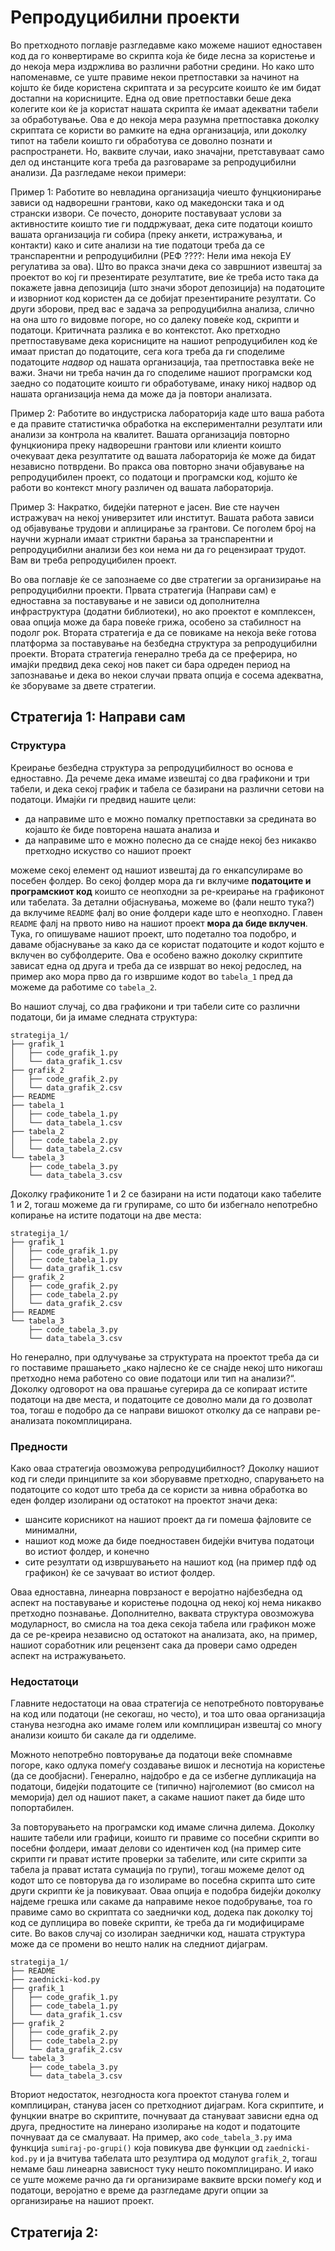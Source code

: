 # Репродуцибилни проекти

Во претходното поглавје разгледавме како можеме нашиот едноставен код да го конвертираме во скрипта која ќе биде лесна за користење и до некоја мера издржлива во различни работни средини. Но како што напоменавме, се уште правиме некои претпоставки за начинот на којшто ќе биде користена скриптата и за ресурсите коишто ќе им бидат достапни на корисниците. Една од овие претпоставки беше дека колегите кои ќе ја користат нашата скрипта ќе имаат адекватни табели за обработување. Ова е до некоја мера разумна претпоставка доколку скриптата се користи во рамките на една организација, или доколку типот на табели коишто ги обработува се доволно познати и распространети. Но, ваквите случаи, иако значајни, претставуваат само дел од инстанците кога треба да разговараме за репродуцибилни анализи. Да разгледаме некои примери:

Пример 1: Работите во невладина организација чиешто фунцкионирање зависи од надворешни грантови, како од македонски така и од странски извори. Се почесто, донорите поставуваат услови за активностите коишто тие ги поддржуваат, дека сите податоци коишто вашата организација ги собира (преку анкети, истражувања, и контакти) како и сите анализи на тие податоци треба да се транспарентни и репродуцибилни (РЕФ ????: Нели има некоја ЕУ регулатива за ова). Што во пракса значи дека со завршниот извештај за проектот во кој ги презентирате резултатите, вие ќе треба исто така да покажете јавна депозиција (што значи зборот депозиција) на податоците и изворниот код користен да се добијат презентираните резултати. Со други зборови, пред вас е задача за репродуцибилна анализа, слично на она што го видовме погоре, но со далеку повеќе код, скрипти и податоци. Критичната разлика е во контекстот. Ако претходно претпоставуваме дека корисниците на нашиот репродуцибилен код ќе имаат пристап до податоците, сега кога треба да ги споделиме податоците _надвор_ од нашата организација, таа претпоставка веќе не важи. Значи ни треба начин да го споделиме нашиот програмски код заедно со податоците коишто ги обработуваме, инаку никој надвор од нашата организација нема да може да ја повтори анализата.

Пример 2: Работите во индустриска лабораторија каде што ваша работа е да правите статистичка обработка на експериментални резултати или анализи за контрола на квалитет. Вашата организација повторно фунцкионира преку надворешни грантови или клиенти коишто очекуваат дека резултатите од вашата лабораторија ќе може да бидат независно потврдени. Во пракса ова повторно значи објавување на репродуцибилен проект, со податоци и програмски код, којшто ќе работи во контекст многу различен од вашата лабораторија.

Пример 3: Накратко, бидејќи патернот е јасен. Вие сте научен истражувач на некој универзитет или институт. Вашата работа зависи од објавување трудови и аплицирање за грантови. Се поголем број на научни журнали имаат стриктни барања за транспарентни и репродуцибилни анализи без кои нема ни да го рецензираат трудот. Вам ви треба репродуцибилен проект.

Во ова поглавје ќе се запознаеме со две стратегии за организирање на репродуцибилни проекти. Првата стратегија (Направи сам) е едноставна за поставување и не зависи од дополнителна инфраструктура (додатни библиотеки), но ако проектот е комплексен, оваа опција може да бара повеќе грижа, особено за стабилност на подолг рок. Втората стратегија е да се повикаме на некоја веќе готова платформа за поставување на безбедна структура за репродуцибилни проекти. Втората стратегија генерално треба да се преферира, но имајќи предвид дека секој нов пакет си бара одреден период на запознавање и дека во некои случаи првата опција е сосема адекватна, ќе зборуваме за двете стратегии. 

## Стратегија 1: Направи сам

### Структура

Креирање безбедна структура за репродуцибилност во основа е едноставно. Да речеме дека имаме извештај со два графикони и три табели, и дека секој график и табела се базирани на различни сетови на податоци. Имајќи ги предвид нашите цели:

- да направиме што е можно помалку претпоставки за средината во којашто ќе биде повторена нашата анализа и  
- да направиме што е можно полесно да се снајде некој без никакво претходно искуство со нашиот проект

можеме секој елемент од нашиот извештај да го енкапсулираме во посебен фолдер. Во секој фолдер мора да ги вклучиме **податоците и програмскиот код** коишто се неопходни за ре-креирање на графиконот или табелата. За детални објаснувања, можеме во (фали нешто тука?) да вклучиме `README` фалј во оние фолдери каде што е неопходно. Главен `README` фалј на првото ниво на нашиот проект **мора да биде вклучен**. Тука, го опишуваме нашиот проект, што подетално тоа подобро, и даваме објаснување за како да се користат податоците и кодот којшто е вклучен во субфолдерите. Ова е особено важно доколку скриптите зависат една од друга и треба да се извршат во некој редослед, на пример ако мора прво да го извршиме кодот во `tabela_1` пред да можеме да работиме со `tabela_2`.

Во нашиот случај, со два графикони и три табели сите со различни податоци, би ја имаме следната структура:

```
strategija_1/
├── grafik_1
│   ├── code_grafik_1.py
│   └── data_grafik_1.csv
├── grafik_2
│   ├── code_grafik_2.py
│   └── data_grafik_2.csv
├── README
├── tabela_1
│   ├── code_tabela_1.py
│   └── data_tabela_1.csv
├── tabela_2
│   ├── code_tabela_2.py
│   └── data_tabela_2.csv
└── tabela_3
    ├── code_tabela_3.py
    └── data_tabela_3.csv
```

Доколку графиконите 1 и 2 се базирани на исти податоци како табелите 1 и 2, тогаш можеме да ги групираме, со што би избегнало непотребно копирање на истите податоци на две места:

```
strategija_1/
├── grafik_1
│   ├── code_grafik_1.py
│   ├── code_tabela_1.py
│   └── data_grafik_1.csv
├── grafik_2
│   ├── code_grafik_2.py
│   ├── code_tabela_2.py
│   └── data_grafik_2.csv
├── README
└── tabela_3
    ├── code_tabela_3.py
    └── data_tabela_3.csv
```

Но генерално, при одлучување за структурата на проектот треба да си го поставиме прашањето „како најлесно ќе се снајде некој што никогаш претходно нема работено со овие податоци или тип на анализи?“. Доколку одговорот на ова прашање сугерира да се копираат истите податоци на две места, и податоците се доволно мали да го дозволат тоа, тогаш е подобро да се направи вишокот отколку да се направи ре-анализата покомплицирана.

### Предности

Како оваа стратегија овозможува репродуцибилност? Доколку нашиот код ги следи принципите за кои зборувавме претходно, спарувањето на податоците со кодот што треба да се користи за нивна обработка во еден фолдер изолирани од остатокот на проектот значи дека:

- шансите корисникот на нашиот проект да ги помеша фајловите се минимални,  
- нашиот код може да биде поедноставен бидејќи вчитува податоци во истиот фолдер, и конечно
- сите резултати од извршувањето на нашиот код (на пример пдф од графикон) ќе се зачуваат во истиот фолдер. 

Оваа едноставна, линеарна поврзаност е веројатно најбезбедна од аспект на поставување и користење подоцна од некој кој нема никакво претходно познавање. Дополнително, ваквата структура овозможува модуларност, во смисла на тоа дека секоја табела или графикон може да се ре-креира независно од остатокот на анализата, ако, на пример, нашиот соработник или рецензент сака да провери само одреден аспект на истражувањето.  

### Недостатоци

Главните недостатоци на оваа стратегија се непотребното повторување на код или податоци (не секогаш, но често), и тоа што оваа организација станува незгодна ако имаме голем или комплициран извештај со многу анализи коишто би сакале да ги одделиме. 

Можното непотребно повторување да податоци веќе спомнавме погоре, како одлука помеѓу создавање вишок и леснотија на користење (да се дообјасни). Генерално, најдобро е да се избегне дупликација на податоци, бидејќи податоците се (типично) најголемиот (во смисол на меморија) дел од нашиот пакет, а сакаме нашиот пакет да биде што попортабилен.

За повторувањето на програмски код имаме слична дилема. Доколку нашите табели или графици, коишто ги правиме со посебни скрипти во посебни фолдери, имаат делови со идентичен код (на пример сите скрипти ги прават истите проверки за табелите, или сите скрипти за табела ја прават истата сумација по групи), тогаш можеме делот од кодот што се повторува да го изолираме во посебна скрипта што сите други скрипти ќе ја повикуваат. Оваа опција е подобра бидејќи доколку најдеме грешка или сакаме да направиме некое подобрување, тоа го правиме само во скриптата со заеднички код, додека пак доколку тој код се дуплицира во повеќе скрипти, ќе треба да ги модифицираме сите. Во ваков случај со изолиран заеднички код, нашата структура може да се промени во нешто налик на следниот дијаграм.

```
strategija_1/
├── README
├── zaednicki-kod.py
├── grafik_1
│   ├── code_grafik_1.py
│   ├── code_tabela_1.py
│   └── data_grafik_1.csv
├── grafik_2
│   ├── code_grafik_2.py
│   ├── code_tabela_2.py
│   └── data_grafik_2.csv
└── tabela_3
    ├── code_tabela_3.py
    └── data_tabela_3.csv
```

Вториот недостаток, незгодноста кога проектот станува голем и комплициран, станува јасен со претходниот дијаграм. Кога скриптите, и фунцкии внатре во скриптите, почнуваат да стануваат зависни една од друга, предностите на линерано изолирање на кодот и податоците почнуваат да се смалуваат. На пример, ако `code_tabela_3.py` има функција `sumiraj-po-grupi()` која повикува две функции од `zaednicki-kod.py` и ја вчитува табелата што резултира од модулот `grafik_2`, тогаш немаме баш линеарна зависност туку нешто покомплицирано. И иако се уште можеме рачно да ги организираме ваквите врски помеѓу код и податоци, веројатно е време да разгледаме други опции за организирање на нашиот проект.

## Стратегија 2: 